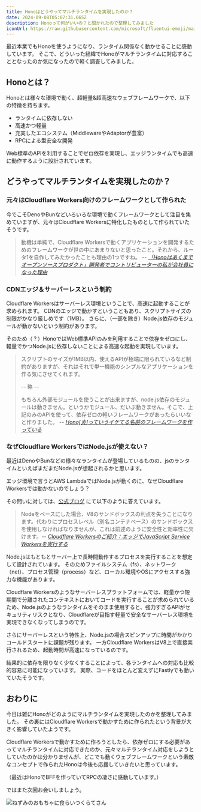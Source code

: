 ```yaml
---
title: Honoはどうやってマルチランタイムを実現したのか？
date: 2024-09-08T05:07:31.665Z
description: Honoって何がいいの？と聞かれたので整理してみました
iconUrl: https://raw.githubusercontent.com/microsoft/fluentui-emoji/main/assets/Fire/Flat/fire_flat.svg
---
```


最近本業でもHonoを使うようになり、ランタイム関係なく動かせることに感動しています。
そこで、どういった経緯でHonoがマルチランタイムに対応することとなったのか気になったので軽く調査してみました。

## Honoとは？
Honoとは様々な環境で動く、超軽量&超高速なウェブフレームワークで、以下の特徴を持ちます。

- ランタイムに依存しない
- 高速かつ軽量
- 充実したエコシステム（MiddlewareやAdaptorが豊富）
- RPCによる型安全な開発

Web標準のAPIを利用することでゼロ依存を実現し、エッジランタイムでも高速に動作するように設計されています。

<ExternalOgp url="https://github.com/yusukebe/hono"/>

## どうやってマルチランタイムを実現したのか？

### 元々はCloudflare Workers向けのフレームワークとして作られた
今でこそDenoやBunなどいろいろな環境で動くフレームワークとして注目を集めていますが、元々はCloudflare Workersに特化したものとして作られていたそうです。

> 動機は単純で、Cloudflare Workersで動くアプリケーションを開発するためのフレームワークが世の中にあまりないと思ったこと。それから、ルータ1を自作してみたかったことも理由の1つですね。
> -- <cite>[「Honoはあくまでオープンソースプロダクト」開発者でコントリビューターの私が会社員になった理由](https://findy-code.io/engineer-lab/yusukebe)</cite>
<ExternalOgp url="https://findy-code.io/engineer-lab/yusukebe"/>


### CDNエッジ＆サーバーレスという制約
Cloudflare Workersはサーバーレス環境ということで、高速に起動することが求められます。
CDNのエッジで動かすということもあり、スクリプトサイズの制限がかなり厳しめです（1MB）。
さらに、（一部を除き）Node.js依存のモジュールが動かないという制約があります。

そのため（？）HonoではWeb標準APIのみを利用することで依存をゼロにし、軽量でかつNode.jsに依存しないことによる高速な起動を実現しています。


> スクリプトのサイズが1MB以内、使えるAPIが極端に限られているなど制約がありますが、それはそれで単一機能のシンプルなアプリケーションを作る気にさせてくれます。
>
> -- 略 --
>
> もちろん外部モジュールを使うことが出来ますが、node.js依存のモジュールは動きません。というかモジュール、だいぶ動きません。そこで、上記のみのAPIを使って、依存ゼロの軽いフレームワークがあったらいいなと作りました。
> -- <cite>[Hono[炎]っていうイケてる名前のフレームワークを作っている](https://zenn.dev/yusukebe/articles/0c7fed0949e6f7)</cite>

<ExternalOgp url="https://zenn.dev/yusukebe/articles/0c7fed0949e6f7"/>

### なぜCloudflare WorkersではNode.jsが使えない？
最近はDenoやBunなどの様々なランタイムが登場しているものの、jsのランタイムといえばまだまだNode.jsが想起されるかと思います。

エッジ環境で言うとAWS LambdaではNode.jsが動くのに、なぜCloudflare Workersでは動かないのでしょう？

その問いに対しては、[公式ブログ](https://blog.cloudflare.com/ja-jp/introducing-cloudflare-workers/) にて以下のように答えています。

> Nodeをベースにした場合、V8のサンドボックスの利点を失うことになります。代わりにプロセスレベル（別名コンテナベース）のサンドボックスを使用しなければなりませんが、これは前述のように安全性と効率性に欠けます。-- <cite>[Cloudflare Workersのご紹介：エッジでJavaScript Service Workersを実行する](https://blog.cloudflare.com/ja-jp/introducing-cloudflare-workers/)</cite>

<ExternalOgp url="https://blog.cloudflare.com/ja-jp/introducing-cloudflare-workers/"/>

Node.jsはもともとサーバー上で長時間動作するプロセスを実行することを想定して設計されています。
そのためファイルシステム（fs）、ネットワーク（net）、プロセス管理（process）など、ローカル環境やOSにアクセスする強力な機能があります。

Cloudflare Workersのようなサーバーレスプラットフォームでは、軽量かつ短期間で分離されたコンテキストにおいてコードを実行することが求められているため、Node.jsのようなランタイムをそのまま使用すると、強力すぎるAPIがセキュリティリスクとなり、Cloudflareが目指す軽量で安全なサーバーレス環境を実現できなくなってしまうのです。

さらにサーバーレスという特性上、Node.jsの場合スピンアップに時間がかかりコールドスタートに課題が残ります。
一方Cloudflare WorkersはV8上で直接実行されるため、起動時間が高速になっているのです。


結果的に依存を限りなく少なくすることによって、各ランタイムへの対応も比較的容易に可能になっています。
実際、コードをほとんど変えずにFastlyでも動いていたそうです。
<script defer class="speakerdeck-embed" data-id="833757bf69e847fe9b36b422e99ee41d" data-ratio="1.7777777777777777" src="//speakerdeck.com/assets/embed.js"></script>

## おわりに

今日は雑にHonoがどのようにマルチランタイムを実現したのかを整理してみました。
その裏にはCloudflare Workersで動かすために作られたという背景が大きく影響していたようです。

Cloudflare Workersで動かすために作ろうとしたら、依存ゼロにする必要があってマルチランタイムに対応できたのか、元々マルチランタイム対応をしようとしていたのかは分かりませんが、どこでも動くウェブフレームワークという素敵なコンセプトで作られたHonoは今後も応援していきたいと思っています。

（最近はHonoでBFFを作っていてRPCの凄さに感動しています。）

ではまた次回お会いしましょう。

![ねずみのおもちゃに食らいつくらてさん](https://images.ctfassets.net/rd8mwctho8md/1KIzzXhajeXZrCnJ6KKpd0/25f6ee892f38681e85c499a74056aec3/DSC_0220.webp?w=540&h=540&q=80&fm=webp)